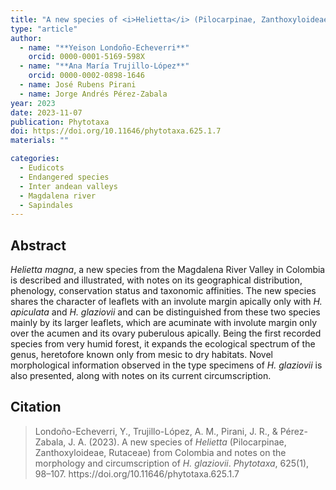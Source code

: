 ```yaml
---
title: "A new species of <i>Helietta</i> (Pilocarpinae, Zanthoxyloideae, Rutaceae) from Colombia and notes on the morphology and circumscription of <i>H. glaziovii</i>"
type: "article"
author:
  - name: "**Yeison Londoño-Echeverri**"
    orcid: 0000-0001-5169-598X
  - name: "**Ana María Trujillo-López**"
    orcid: 0000-0002-0898-1646
  - name: José Rubens Pirani
  - name: Jorge Andrés Pérez-Zabala
year: 2023
date: 2023-11-07
publication: Phytotaxa
doi: https://doi.org/10.11646/phytotaxa.625.1.7
materials: ""

categories:
  - Eudicots
  - Endangered species
  - Inter andean valleys
  - Magdalena river
  - Sapindales
---
```


## Abstract

*Helietta magna*, a new species from the Magdalena River Valley in Colombia is described and illustrated, with notes on its geographical distribution, phenology, conservation status and taxonomic affinities. The new species shares the character of leaflets with an involute margin apically only with *H. apiculata* and *H. glaziovii* and can be distinguished from these two species mainly by its larger leaflets, which are acuminate with involute margin only over the acumen and its ovary puberulous apically. Being the first recorded species from very humid forest, it expands the ecological spectrum of the genus, heretofore known only from mesic to dry habitats. Novel morphological information observed in the type specimens of *H. glaziovii* is also presented, along with notes on its current circumscription.

## Citation

> Londoño-Echeverri, Y., Trujillo-López, A. M., Pirani, J. R., & Pérez-Zabala, J. A. (2023). A new species of *Helietta* (Pilocarpinae, Zanthoxyloideae, Rutaceae) from Colombia and notes on the morphology and circumscription of *H. glaziovii*. *Phytotaxa*, 625(1), 98–107. https://doi.org/10.11646/phytotaxa.625.1.7

